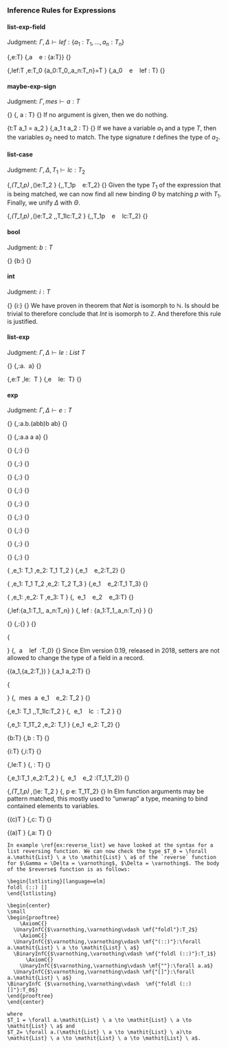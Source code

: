 ### Inference Rules for Expressions

#### list-exp-field

Judgment: $\Gamma,\Delta\vdash lef:\{a_1:T_1,\dots, a_n:T_n\}$

\logicRule
{\Gamma,\Delta\vdash e:T}
{\Gamma,\Delta\vdash a \ \mf{"="} \ e : \{a:T\}}
{}

\logicRule
{\Gamma,\Delta\vdash lef:T\quad
\Gamma,\Delta\vdash e:T_0\quad
\{a_0:T_0,\dots,a_n:T_n\}=T
}
{\Gamma,\Delta\vdash a_0 \ \mf{"="} \ e \ \mf{","} \ lef : T}
{}

#### maybe-exp-sign

Judgment: $\Gamma,mes\vdash a:T$

\logicRule
{}
{\Gamma,\mf{""} \vdash a : T}
{}
If no argument is given, then we do nothing.

\logicRule
{\Gamma\vdash t:T
a_1 = a_2
}
{\Gamma,a_1 \mf{":"} t \mf{";"} \vdash a_2 : T}
{}
If we have a variable $a_1$ and a type $T$, then the variables $a_2$ need to match. The type signature $t$ defines the type of $a_2$.

#### list-case

Judgment: $\Gamma,\Delta,T_1\vdash lc:T_2$

\logicRule
{\Gamma,\Delta\vdash \text{match}_\Theta(T_1,p)\quad
\Gamma,\text{insert}_\Delta(\Theta)\vdash e:T_2
}
{\Gamma,\Delta,T_1\vdash p \ \mf{"->"} \ e:T_2}
{}
Given the type $T_1$ of the expression that is being matched,
we can now find all new binding $\Theta$ by matching $p$ with $T_1$.
Finally, we unify $\Delta$ with $\Theta$.

\logicRule
{\Gamma,\Delta\vdash \text{match}_\Theta(T_1,p)\quad
\Gamma,\text{insert}_\Delta(\Theta)\vdash e:T_2\quad
\Gamma,\Delta,T_1\vdash lc:T_2
}
{\Gamma,\Delta,T_1\vdash p \ \mf{"->"} \ e \ \mf{";"} \ lc:T_2}
{}

#### bool

Judgment: $b:T$

\logicRule
{}
{b:\mathit{Bool}}
{}

#### int

Judgment: $i:T$

\logicRule
{}
{i:\mathit{Int}}
{}
We have proven in theorem \ref{ex:int} that $\mathit{Nat}$ is isomorph to $\mathbb{N}$. Is should be trivial to therefore conclude that $\mathit{Int}$ is isomorph to $\mathbb{Z}$. And therefore this rule is justified.

#### list-exp

Judgment: $\Gamma,\Delta\vdash le:\mathit{List} \ T$

\logicRule
{}
{\Gamma,\Delta\vdash \mf{""}:\forall a. \mathit{List} \ a}
{}

\logicRule
{\Gamma,\Delta\vdash e:T\quad
\Gamma,\Delta\vdash le:\mathit{List} \ T\quad
}
{\Gamma,\Delta\vdash e \ \mf{","} \ le:\mathit{List} \ T}
{}

#### exp

Judgment: $\Gamma,\Delta\vdash e:T$

\logicRule
{}
{\Gamma,\Delta\vdash\mf{"foldl"}:\forall a.\forall b.(a\to b\to b)\to b\to\mathit{List}\ a\to b}
{}

\logicRule
{}
{\Gamma,\Delta\vdash\mf{"(::)"}:\forall a.a\to\mathit{List}\ a\to\mathit{List}\ a}
{}

\logicRule
{}
{\Gamma,\Delta\vdash\mf{"(+)"}:\mathit{Int}\to \mathit{Int}\to\mathit{int}}
{}

\logicRule
{}
{\Gamma,\Delta\vdash\mf{"(-)"}:\mathit{Int}\to \mathit{Int}\to\mathit{int}}
{}

\logicRule
{}
{\Gamma,\Delta\vdash\mf{"(*)"}:\mathit{Int}\to \mathit{Int}\to\mathit{int}}
{}

\logicRule
{}
{\Gamma,\Delta\vdash\mf{"(//)"}:\mathit{Int}\to \mathit{Int}\to\mathit{int}}
{}

\logicRule
{}
{\Gamma,\Delta\vdash\mf{"(<)"}:\mathit{Int}\to \mathit{Int}\to\mathit{Bool}}
{}

\logicRule
{}
{\Gamma,\Delta\vdash\mf{"(==)"}:\mathit{Int}\to \mathit{Int}\to\mathit{Bool}}
{}

\logicRule
{}
{\Gamma,\Delta\vdash\mf{"not"}:\mathit{Bool}\to \mathit{Bool}}
{}

\logicRule
{}
{\Gamma,\Delta\vdash\mf{"(\&\&)"}:\mathit{Bool}\to \mathit{Bool}\to \mathit{Bool}}
{}

\logicRule
{}
{\Gamma,\Delta\vdash\mf{"(||)"}:\mathit{Bool}\to \mathit{Bool}\to \mathit{Bool}}
{}

\logicRule
{
\Gamma,\Delta\vdash e_1: T_1\quad
\Gamma,\Delta\vdash e_2: T_1 \to T_2
}
{\Gamma,\Delta\vdash e_1 \ \mf{"|>"} \ e_2:T_2}
{}

\logicRule
{
\Gamma,\Delta\vdash e_1: T_1 \to T_2\quad
\Gamma,\Delta\vdash e_2: T_2 \to T_3
}
{\Gamma,\Delta\vdash e_1 \ \mf{">>"} \ e_2:T_1 \to T_3}
{}

\logicRule
{
\Gamma,\Delta\vdash e_1:\textit{Bool}\quad
\Gamma,\Delta\vdash e_2: T\quad
\Gamma,\Delta\vdash e_3: T
}
{\Gamma,\Delta\vdash\mf{"if"} \ e_1  \ \mf{"then"} \ e_2 \ \mf{"else"} \ e_3:T}
{}

\logicRule
{\Gamma,\Delta\vdash lef:\{a_1:T_1,\dots, a_n:T_n\}
}
{\Gamma,\Delta\vdash\mf{"\{"} lef \mf{"\}"}: \{a_1:T_1,\dots,a_n:T_n\}
}
{}

\logicRule
{}
{\Gamma,\Delta\vdash\mf{"\{\}"}:\{\}
}
{}

\logicRule
{\begin{gathered}
\Gamma,\Delta\vdash lef:\{a_1:T_1,\dots, a_n:T_n\}\\
\Gamma,\Delta\vdash \Delta(a) \sqsubseteq T_0\quad
T_0=\{a_1:T_1,\dots,a_n:T_n,\dots \}
\end{gathered}
}
{\Gamma,\Delta\vdash\mf{"\{"} \ a \ \mf{"|"} \ lef \ \mf{"\}"}:T_0}
{}
Since Elm version 0.19, released in 2018, setters are not allowed to change the type of a field in a record.

\logicRule
{(a_1,\{a_2:T,\dots\})\in\Delta
}
{\Gamma,\Delta\vdash a_1 \mf{"."} a_2:T}
{}

\logicRule
{\begin{gathered}
(a,\_)\not\in\Delta\quad
\Gamma,\Delta\vdash e_1:T_1\quad
mes:T_1\vdash a:T_1\\
\Gamma,\text{insert}_\Delta(\{(a,T_1)\})\vdash e_2:T_2
\end{gathered}
}
{\Gamma,\Delta\vdash\mf{"let"} \ mes \ a \mf{"="} \ e_1 \ \mf{"in"} \ e_2: T_2
}
{}

\logicRule
{\Gamma,\Delta\vdash e_1: T_1\quad
\Gamma,\Delta,T_1\vdash lc:T_2
}
{\Gamma,\Delta\vdash\mf{"case"} \ e_1 \ \mf{"of" "["} \ lc \ \mf{"]"}: T_2
}
{}

\logicRule
{\Gamma,\Delta\vdash e_1: T_1\to T_2\quad
\Gamma,\Delta\vdash e_2: T_1
}
{\Gamma,\Delta\vdash e_1 \ e_2: T_2}
{}

\logicRule
{b:T}
{\Gamma,\Delta\vdash b : T}
{}

\logicRule
{i:T}
{\Gamma,\Delta\vdash i:T}
{}

\logicRule
{\Gamma,\Delta\vdash le:T
}
{\Gamma,\Delta\vdash\mf{"["} \mathit{le} \mf{"]"}: T}
{}

\logicRule
{\Gamma,\Delta\vdash e_1:T_1\quad
\Gamma,\Delta\vdash e_2:T_2
}
{\Gamma,\Delta\vdash\mf{"("} \ e_1 \ \mf{","} \ e_2 \mf{")"}:(T_1,T_2)}
{}

\logicRule
{\Gamma,\Delta\vdash \text{match}_\Theta(T_1,p)\quad
\Gamma,\text{insert}_\Delta(\Theta)\vdash e: T_2
}
{\Gamma,\Delta\vdash\mf{"\textbackslash"} p \mf{"->"} e: T_1\to T_2}
{}
In Elm function arguments may be pattern matched, this mostly used to "unwrap" a type, meaning to bind contained elements to variables.

\logicRule
{\Delta(c)\sqsubseteq T
}
{\Gamma,\Delta\vdash c: T}
{}

\logicRule
{\Delta(a)\sqsubseteq T
}
{\Gamma,\Delta\vdash a: T}
{}

```block2
In example \ref{ex:reverse_list} we have looked at the syntax for a list reversing function. We can now check the type $T_0 = \forall a.\mathit{List} \ a \to \mathit{List} \ a$ of the `reverse` function for $\Gamma = \Delta = \varnothing$, $\Delta = \varnothing$. The body of the $reverse$ function is as follows:

\begin{lstlisting}[language=elm]
foldl (::) []
\end{lstlisting}

\begin{center}
\small
\begin{prooftree}
    \AxiomC{}
  \UnaryInfC{$\varnothing,\varnothing\vdash \mf{"foldl"}:T_2$}
    \AxiomC{}
  \UnaryInfC{$\varnothing,\varnothing\vdash \mf{"(::)"}:\forall a.\mathit{List} \ a \to \mathit{List} \ a$}
  \BinaryInfC{$\varnothing,\varnothing\vdash \mf{"foldl (::)"}:T_1$}
      \AxiomC{}
    \UnaryInfC{$\varnothing,\varnothing\vdash \mf{""}:\forall a.a$}
  \UnaryInfC{$\varnothing,\varnothing\vdash \mf{"[]"}:\forall a.\mathit{List} \ a$}
\BinaryInfC {$\varnothing,\varnothing\vdash  \mf{"foldl (::) []"}:T_0$}
\end{prooftree}
\end{center}

where
$T_1 = \forall a.\mathit{List} \ a \to \mathit{List} \ a \to \mathit{List} \ a$ and 
$T_2= \forall a.(\mathit{List} \ a \to \mathit{List} \ a)\to \mathit{List} \ a \to \mathit{List} \ a \to \mathit{List} \ a$.
```